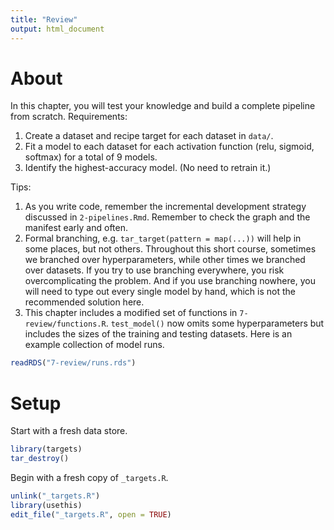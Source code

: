 ```yaml
---
title: "Review"
output: html_document
---
```


# About

In this chapter, you will test your knowledge and build a complete pipeline from scratch. Requirements:

1. Create a dataset and recipe target for each dataset in `data/`.
2. Fit a model to each dataset for each activation function (relu, sigmoid, softmax) for a total of 9 models.
3. Identify the highest-accuracy model. (No need to retrain it.)

Tips:

1. As you write code, remember the incremental development strategy discussed in `2-pipelines.Rmd`. Remember to check the graph and the manifest early and often.
2. Formal branching, e.g. `tar_target(pattern = map(...))` will help in some places, but not others. Throughout this short course, sometimes we branched over hyperparameters, while other times we branched over datasets. If you try to use branching everywhere, you risk overcomplicating the problem. And if you use branching nowhere, you will need to type out every single model by hand, which is not the recommended solution here.
3. This chapter includes a modified set of functions in `7-review/functions.R`. `test_model()` now omits some hyperparameters but includes the sizes of the training and testing datasets. Here is an example collection of model runs.

```r
readRDS("7-review/runs.rds")
```

# Setup

Start with a fresh data store.

```r
library(targets)
tar_destroy()
```

Begin with a fresh copy of `_targets.R`.

```r
unlink("_targets.R")
library(usethis)
edit_file("_targets.R", open = TRUE)
```
